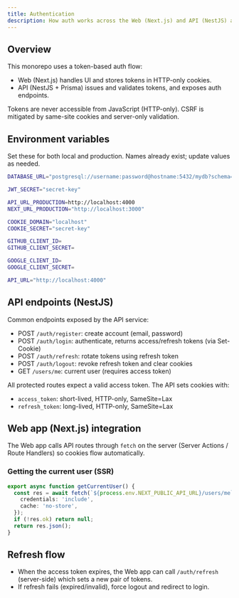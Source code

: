 ```yaml
---
title: Authentication
description: How auth works across the Web (Next.js) and API (NestJS) apps
---
```


## Overview

This monorepo uses a token-based auth flow:

- Web (Next.js) handles UI and stores tokens in HTTP-only cookies.
- API (NestJS + Prisma) issues and validates tokens, and exposes auth endpoints.

Tokens are never accessible from JavaScript (HTTP-only). CSRF is mitigated by same-site cookies and server-only validation.

## Environment variables

Set these for both local and production. Names already exist; update values as needed.

```bash title="(root)/apps/api/.env"
DATABASE_URL="postgresql://username:password@hostname:5432/mydb?schema=public"

JWT_SECRET="secret-key"

API_URL_PRODUCTION=http://localhost:4000
NEXT_URL_PRODUCTION="http://localhost:3000"

COOKIE_DOMAIN="localhost"
COOKIE_SECRET="secret-key"

GITHUB_CLIENT_ID=
GITHUB_CLIENT_SECRET=

GOOGLE_CLIENT_ID=
GOOGLE_CLIENT_SECRET=
```

```bash title="(root)/apps/web/.env"
API_URL="http://localhost:4000"
```

## API endpoints (NestJS)

Common endpoints exposed by the API service:

- POST `/auth/register`: create account (email, password)
- POST `/auth/login`: authenticate, returns access/refresh tokens (via Set-Cookie)
- POST `/auth/refresh`: rotate tokens using refresh token
- POST `/auth/logout`: revoke refresh token and clear cookies
- GET `/users/me`: current user (requires access token)

All protected routes expect a valid access token. The API sets cookies with:

- `access_token`: short-lived, HTTP-only, SameSite=Lax
- `refresh_token`: long-lived, HTTP-only, SameSite=Lax

## Web app (Next.js) integration

The Web app calls API routes through `fetch` on the server (Server Actions / Route Handlers) so cookies flow automatically.

### Getting the current user (SSR)

```ts title="apps/web/lib/actions/auth.actions.ts"
export async function getCurrentUser() {
  const res = await fetch(`${process.env.NEXT_PUBLIC_API_URL}/users/me`, {
    credentials: 'include',
    cache: 'no-store',
  });
  if (!res.ok) return null;
  return res.json();
}
```


## Refresh flow

- When the access token expires, the Web app can call `/auth/refresh` (server-side) which sets a new pair of tokens.
- If refresh fails (expired/invalid), force logout and redirect to login.

